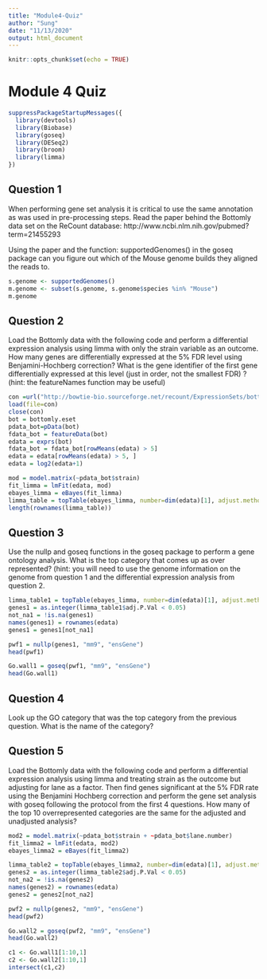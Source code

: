 ```yaml
---
title: "Module4-Quiz"
author: "Sung"
date: "11/13/2020"
output: html_document
---
```


```r
knitr::opts_chunk$set(echo = TRUE)
```

# Module 4 Quiz

```r
suppressPackageStartupMessages({
  library(devtools)
  library(Biobase)
  library(goseq)
  library(DESeq2)
  library(broom)
  library(limma)
})
```

## Question 1

When performing gene set analysis it is critical to use the same annotation as was used in pre-processing steps. Read the paper behind the Bottomly data set on the ReCount database: http://www.ncbi.nlm.nih.gov/pubmed?term=21455293

Using the paper and the function: supportedGenomes() in the goseq package can you figure out which of the Mouse genome builds they aligned the reads to.

```r
s.genome <- supportedGenomes()
m.genome <- subset(s.genome, s.genome$species %in% "Mouse")
m.genome
```

## Question 2

Load the Bottomly data with the following code and perform a differential expression analysis using limma with only the strain variable as an outcome. How many genes are differentially expressed at the 5% FDR level using Benjamini-Hochberg correction? What is the gene identifier of the first gene differentially expressed at this level (just in order, not the smallest FDR) ? (hint: the featureNames function may be useful)

```r
con =url("http://bowtie-bio.sourceforge.net/recount/ExpressionSets/bottomly_eset.RData")
load(file=con)
close(con)
bot = bottomly.eset
pdata_bot=pData(bot)
fdata_bot = featureData(bot)
edata = exprs(bot)
fdata_bot = fdata_bot[rowMeans(edata) > 5]
edata = edata[rowMeans(edata) > 5, ]
edata = log2(edata+1)
```

```r
mod = model.matrix(~pdata_bot$strain)
fit_limma = lmFit(edata, mod)
ebayes_limma = eBayes(fit_limma)
limma_table = topTable(ebayes_limma, number=dim(edata)[1], adjust.method = "BH", p.value=0.05, sort.by = "none")
length(rownames(limma_table))
```

## Question 3

Use the nullp and goseq functions in the goseq package to perform a gene ontology analysis. What is the top category that comes up as over represented? (hint: you will need to use the genome information on the genome from question 1 and the differential expression analysis from question 2.

```r
limma_table1 = topTable(ebayes_limma, number=dim(edata)[1], adjust.method="BH", sort.by="none")
genes1 = as.integer(limma_table1$adj.P.Val < 0.05)
not_na1 = !is.na(genes1)
names(genes1) = rownames(edata)
genes1 = genes1[not_na1]

pwf1 = nullp(genes1, "mm9", "ensGene")
head(pwf1)

Go.wall1 = goseq(pwf1, "mm9", "ensGene")
head(Go.wall1)
```

## Question 4

Look up the GO category that was the top category from the previous question. What is the name of the category?

## Question 5

Load the Bottomly data with the following code and perform a differential expression analysis using limma and treating strain as the outcome but adjusting for lane as a factor. Then find genes significant at the 5% FDR rate using the Benjamini Hochberg correction and perform the gene set analysis with goseq following the protocol from the first 4 questions. How many of the top 10 overrepresented categories are the same for the adjusted and unadjusted analysis?

```r
mod2 = model.matrix(~pdata_bot$strain + ~pdata_bot$lane.number)
fit_limma2 = lmFit(edata, mod2)
ebayes_limma2 = eBayes(fit_limma2)

limma_table2 = topTable(ebayes_limma2, number=dim(edata)[1], adjust.method="BH", sort.by="none")
genes2 = as.integer(limma_table2$adj.P.Val < 0.05)
not_na2 = !is.na(genes2)
names(genes2) = rownames(edata)
genes2 = genes2[not_na2]

pwf2 = nullp(genes2, "mm9", "ensGene")
head(pwf2)

Go.wall2 = goseq(pwf2, "mm9", "ensGene")
head(Go.wall2)

c1 <- Go.wall1[1:10,1]
c2 <- Go.wall2[1:10,1]
intersect(c1,c2)
```